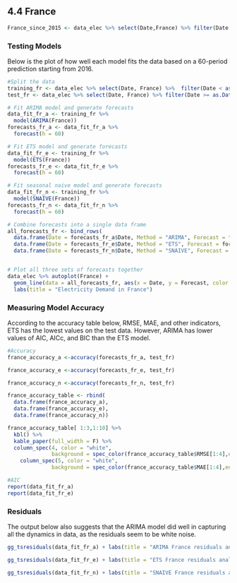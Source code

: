 
## 4.4 France{.tabset}

```r
France_since_2015 <- data_elec %>% select(Date,France) %>% filter(Date >= as.Date("2015-01-01"))
```

### **Testing Models**
Below is the plot of how well each model fits the data based on a 60-period prediction starting from 2016. 
```r

#Split the data
training_fr <- data_elec %>% select(Date, France) %>%  filter(Date < as.Date("2016-01-01"))
test_fr <- data_elec %>% select(Date, France) %>% filter(Date >= as.Date("2016-01-01"))

# Fit ARIMA model and generate forecasts
data_fit_fr_a <- training_fr %>%
  model(ARIMA(France))
forecasts_fr_a <- data_fit_fr_a %>%
  forecast(h = 60)

# Fit ETS model and generate forecasts
data_fit_fr_e <- training_fr %>%
  model(ETS(France))
forecasts_fr_e <- data_fit_fr_e %>%
  forecast(h = 60)

# Fit seasonal naive model and generate forecasts
data_fit_fr_n <- training_fr %>%
  model(SNAIVE(France))
forecasts_fr_n <- data_fit_fr_n %>%
  forecast(h = 60)

# Combine forecasts into a single data frame
all_forecasts_fr <- bind_rows(
  data.frame(Date = forecasts_fr_a$Date, Method = "ARIMA", Forecast = forecasts_fr_a$.mean),
  data.frame(Date = forecasts_fr_e$Date, Method = "ETS", Forecast = forecasts_fr_e$.mean),
  data.frame(Date = forecasts_fr_n$Date, Method = "SNAIVE", Forecast = forecasts_fr_n$.mean))


# Plot all three sets of forecasts together
data_elec %>% autoplot(France) +
  geom_line(data = all_forecasts_fr, aes(x = Date, y = Forecast, color = Method)) +
  labs(title = "Electricity Demand in France")

```

### **Measuring Model Accuracy**
According to the accuracy table below, RMSE, MAE, and other indicators, ETS has the lowest values on the test data. However, ARIMA has lower values of AIC, AICc, and BIC than the ETS model. 
```r
#Accuracy
france_accuracy_a <-accuracy(forecasts_fr_a, test_fr)

france_accuracy_e <-accuracy(forecasts_fr_e, test_fr)

france_accuracy_n <-accuracy(forecasts_fr_n, test_fr)

france_accuracy_table <- rbind(
  data.frame(france_accuracy_a),
  data.frame(france_accuracy_e),
  data.frame(france_accuracy_n))

```

```r
france_accuracy_table[ 1:3,1:10] %>%
  kbl() %>%
  kable_paper(full_width = F) %>%
  column_spec(4, color = "white",
              background = spec_color(france_accuracy_table$RMSE[1:4],end = 0.6)) %>%
    column_spec(5, color = "white",
              background = spec_color(france_accuracy_table$MAE[1:4],end = 0.6))
```

```r
#AIC
report(data_fit_fr_a)
report(data_fit_fr_e)

```

### **Residuals**
The output below also suggests that the ARIMA model did well in capturing all the dynamics in data, as the residuals seem to be white noise.
```r
gg_tsresiduals(data_fit_fr_a) + labs(title = "ARIMA France residuals analysis")

gg_tsresiduals(data_fit_fr_e) + labs(title = "ETS France residuals analysis")

gg_tsresiduals(data_fit_fr_n) + labs(title = "SNAIVE France residuals analysis")
```


















